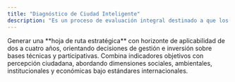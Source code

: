 ```yaml
---
title: "Diagnóstico de Ciudad Inteligente"
description: "Es un proceso de evaluación integral destinado a que los municipios y gobiernos locales evalúen su situación actual y definan un camino de transformación hacia un modelo de ciudad más inteligente, inclusivo y sostenible."
---
```


<Columns cols={2}>
  <Card title="Propósito Principal" icon="sparkles" href="/diagnostico-smart-city">
    Generar una **hoja de ruta estratégica** con horizonte de aplicabilidad de dos a cuatro años, orientando decisiones de gestión e inversión sobre bases técnicas y participativas.
  </Card>
  <Card title="Metodología Integral" icon="diagram-project" href="/diagnostico-smart-city">
    Combina indicadores objetivos con percepción ciudadana, abordando dimensiones sociales, ambientales, institucionales y económicas bajo estándares internacionales.
  </Card>
</Columns>